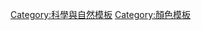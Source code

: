 {{Navbox
| name      = 颜色主题
| title     = [[顏色]]主題
| bodyclass = hlist

| image= [[File:RBG_color_wheel_zh-CN.svg|100px]]

| group1 = [[色度學]]
| list1 =
 {{Navbox subgroup
 | group1 = 色彩物理學
 | list1 =
* [[電磁波譜]]
** [[光]]
** [[彩虹]]
** [[可見光]]
*{{link-en|光譜色彩|Spectral color}}
* [[發色團]]
** [[結構色]]
**{{link-en|生物色|Animal coloration}}
*{{tsl|en|On Vision and Colors|}}
*{{link-en|同色異譜|Metamerism (color)}}
**{{link-en|光譜波率分佈|Spectral power distribution}}

| group2 = 色彩生物學<br>[[仿生学]]
| list2 =
*{{link-en|生物色|Animal coloration}}
** [[生物色素]]
** [[色素細胞]]
** [[结构色|生物結構色]]
** [[生物发光]]
* [[偽裝色]]
** [[保護色]]
** [[警戒色]]
** [[迷彩]]

| group3 = 色覺
| list3 =
* [[彩色視覺]]
** [[色盲]]
** [[石原氏色盲檢測圖|色盲檢測]]
* [[四色視覺]]
**{{link-en|色彩恆常性|Color constancy}}
**{{link-en|色彩語碼|Color term}}
* [[色彩深度]]
** [[色域]]
** [[彩色攝影]]
**{{link-en|印刷專色|Spot color}}
** [[彩色印刷]]
** [[網頁顏色]]
**{{link-en|色彩映射|Color mapping}}
**{{link-en|色碼|Color code}}
** [[色彩管理]]
**{{tsl|en|Chrominance|}}
** [[假色]]
* [[色鍵]]
*色彩偏差
** [[色彩平衡]]
**{{link-en|偏色|Colour cast}}
** [[色溫]]
** [[色差]]
** [[色彩帶]]
** [[色調分離]]
* [[格拉斯曼定律 (色彩)|格拉斯曼定律]]

| group4 = [[色彩心理學]]
| list4 =
*{{link-en|色彩象徵主義|Color symbolism}}
*{{link-en|色彩偏好|Color preferences}}
*{{link-en|色溫與照度曲線|Kruithof curve}}
* [[政治色彩]]
* [[國家代表色]]
* [[安全色]]
*{{link-en|恐色症|Chromophobia}}
*{{link-en|色彩療法|Chromotherapy}}
** [[查克拉]]
* [[視錯覺]]
}}

| group2 = {{link-en|色彩原理|Philosophy of color}}
| list2 =
 {{Navbox subgroup
 | group5 = [[色彩空間]]
 | list5 =
* [[色彩模型]]
** [[加色法]]
** [[減色法]]
*{{link-en|調色|Color mixing}}
** [[原色]]
** [[間色]]
**{{link-en|三次色|Tertiary color}}
*{{link-en|柔和色|Pastel (color)}}
* [[色彩梯度]]

| group6 = [[配色]]
| list6 =
*{{link-en|色彩工具|Color tool}}
** [[互補色]]
** [[色環|類似色]]
** [[無彩色]]
** [[單色配色|單色系]]
**{{link-en|多色系|Polychrome}}
* [[不可能的顏色]]
* [[夜間模式]]
* [[顏色 (紋章學)|紋章學的顏色]]
* [[色彩調和原理]]
* [[色彩通用設計]]

| group7 = [[颜色理论|色彩理論]]
| list7 =
* [[色度 (物理學)|色度]]
* [[色立体]]
* [[色環]]
*{{link-en|色三角|Color triangle}}
*{{link-en|色彩分析|Color analysis (art)}}
*{{link-en|色彩現實主義|Color realism (art style)}}
}}

| group3 = {{link-en|色彩語碼|Color term}}
| list3 =
 {{Navbox subgroup
| group8 = 文化差異
| list8 =
*色彩文化史
** [[膚色]]
** [[中国传统色彩]]
** [[日本传统色系]]
** [[色彩民俗地理]]
*{{link-en|語言相對論與顏色命名問題|Linguistic relativity and the color naming debate}}
**{{link-en|語言中的藍綠之分|Blue–green distinction in language}}
* [[染色 (紡織)|染色]]
** [[色素]]
** [[染料]]

| group9 = 色彩尺度
| list9 =
*色彩三要素
** [[色相]]
** [[明度]]
** [[色度 (色彩学)|彩度]]
* [[色调]]
** [[色性]]
*{{link-en|二色性|Dichromatism}}
* [[灰度图像]]
 }}

| group10 = 國際色彩組織
| list10 =
* [[彩通]]
* [[国际照明委员会]]
* [[国际色彩联盟]]

| group11 = [[颜色列表|主要顏色]]
| list11 =
* [[白色]]
* [[銀色]]
* [[灰色]]
* [[黑色]]
* [[藏青色]]
* [[藍色]]
* [[天藍色]]
* [[水色]]
* [[天空藍]]
* [[蔚藍色]]
* [[青色]]
* [[藍綠色]]
* [[祖母綠]]
* [[綠色]]
* [[碧綠色]]
* [[萊姆色]]
* [[橄欖綠]]
* [[卡其色]]
* [[黃色]]
* [[金色]]
* [[橙色]]
* [[米色]]
* [[褐色]]
* [[朱色]]
* [[紅色]]
* [[緋色]]
* [[栗色]]
* [[粉紅色]]
* [[桃紅色]]
* [[洋紅色]]
* [[薰衣草紫]]
* [[紫水晶色]]
* [[紫色]]
* [[靛色]]
* [[無色]]
* [[彩虹色]]

| group12 = 相關領域
| list12 =
* [[视知觉]]
* [[图像处理]]
* [[多原色顯示技術]]
** [[Quattron]]
* [[感质]]
* [[照明]]
*{{tsl|en|Local color (visual art)|固有色}}

| below =
* {{icon|category}} '''[[:Category:顏色|Category]]'''
}}<noinclude>
{{Documentation}}
[[Category:科學與自然模板]]
[[Category:顏色模板]]
</noinclude>